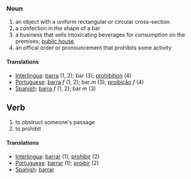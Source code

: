 ===Noun===
# an object with a uniform rectangular or circular cross-section
# a confection in the shape of a bar
# a business that sells intoxicating beverages for consumption on the premises; [[public house]].
# an offical order or pronouncement that prohibits some activity
====Translations====
*[[Interlingua]]: [[barra]] (1, 2); bar (3); [[prohibition]] (4)
*[[Portuguese]]: [[barra]] ''f'' (1, 2); bar ''m'' (3); [[proibição]] ''f'' (4)
*[[Spanish]]: [[barra]] ''f'' (1, 2); bar ''m'' (3)
==Verb==
# to obstruct someone's passage
# to prohibit
====Translations====
*[[Interlingua]]: [[barrar]] (1); [[prohibir]] (2)
*[[Portuguese]]: [[barrar]] (1); [[proibir]] (2)
*[[Spanish]]: [[barrar]]